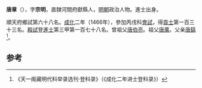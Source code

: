 {{明清人物信息框
| 姓名 = 唐章
| 原名 =
| 圖片名稱= 
| 圖片大小 =
| 圖片說明 = 
| 最高職務 =
| 國家 = 大明
| 爵位 =
| 籍貫 = [[直隸|直隸]][[河間府|河間府]][[獻縣|獻縣]]
| 族裔 = 
| 旗籍 = 
| 字號 = 宗明
| 諡號 =
| 出生日期 = 八月十七日
| 出生地點 =
| 逝世日期 = 
| 逝世地點 =
| 墓葬 =
| 配偶 = 
| 親屬 = 曾祖父[[唐伯亮|唐伯亮]]。祖父[[唐廣|唐廣]]。父亲[[唐鎬|唐鎬]]
| 出身 =
* 成化二年丙戌科進士
| 經歷 =
| 著作 = 
*
*
*
}}

'''唐章'''（{{bd|1436年||1495年|}}），字'''宗明'''，直隸河間府獻縣人，[[明朝|明朝]]政治人物。進士出身。

順天府鄉試第六十八名。[[成化|成化]]二年（1466年），參加丙戌科[[會試|會試]]，得[[貢士|貢士]]第一百三十三名。[[殿試|殿試]]登[[進士|進士]]第三甲第一百七十八名。曾祖父[[唐伯亮|唐伯亮]]。祖父[[唐廣|唐廣]]。父亲[[唐鎬|唐鎬]]<ref>《天一阁藏明代科举录选刊·登科录》（《成化二年进士登科录》）</ref>。

==参考==
{{reflist}}
{{明朝人物小作品}}
{{成化二年丙戌科殿試金榜}}